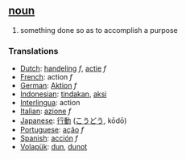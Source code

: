 == [[noun]] ==
# something done so as to accomplish a purpose

===Translations===
*[[Dutch]]: [[handeling]] ''f'', [[actie]] ''f''
*[[French]]: action ''f''
*[[German]]: [[Aktion]] ''f''
*[[Indonesian]]: [[tindak]]an, [[aksi]] 
*[[Interlingua]]: action 
*[[Italian]]: [[azione]] ''f'' 
*[[Japanese]]: [[行動]] ([[こうどう]], kōdō) 
*[[Portuguese]]: [[ação]] ''f'' 
*[[Spanish]]: [[acción]] ''f'' 
*[[Volapük]]: [[dun]], [[dunot]]